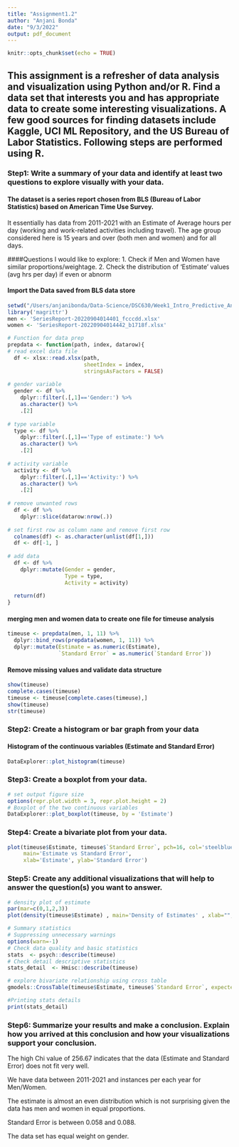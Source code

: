```yaml
---
title: "Assignment1.2"
author: "Anjani Bonda"
date: "9/3/2022"
output: pdf_document
---
```


```r
knitr::opts_chunk$set(echo = TRUE)
```

## This assignment is a refresher of data analysis and visualization using Python and/or R. Find a data set that interests you and has appropriate data to create some interesting visualizations. A few good sources for finding datasets include Kaggle, UCI ML Repository, and the US Bureau of Labor Statistics. Following steps are performed using R.

### Step1: Write a summary of your data and identify at least two questions to explore visually with your data.
#### The dataset is a series report chosen from BLS (Bureau of Labor Statistics) based on American Time Use Survey.
It essentially has data from 2011-2021 with an Estimate of Average hours per day (working and work-related activities
including travel). The age group considered here is 15 years and over (both men and women) and for all days.

####Questions I would like to explore:
1. Check if Men and Women have similar proportions/weightage.
2. Check the distribution of  'Estimate' values (avg hrs per day) if even or abnorm

#### Import the Data saved from BLS data store
```r
setwd("/Users/anjanibonda/Data-Science/DSC630/Week1_Intro_Predictive_Analytics/")
library('magrittr') 
men <- 'SeriesReport-20220904014401_fcccdd.xlsx'
women <- 'SeriesReport-20220904014442_b1718f.xlsx'

# Function for data prep
prepdata <- function(path, index, datarow){
# read excel data file
  df <- xlsx::read.xlsx(path,
                        sheetIndex = index,
                        stringsAsFactors = FALSE)
  
# gender variable
  gender <- df %>% 
    dplyr::filter(.[,1]=='Gender:') %>% 
    as.character() %>% 
    .[2]
  
# type variable
  type <- df %>% 
    dplyr::filter(.[,1]=='Type of estimate:') %>% 
    as.character() %>% 
    .[2]
  
# activity variable
  activity <- df %>% 
    dplyr::filter(.[,1]=='Activity:') %>% 
    as.character() %>% 
    .[2]
  
# remove unwanted rows
  df <- df %>% 
    dplyr::slice(datarow:nrow(.))
  
# set first row as column name and remove first row
  colnames(df) <- as.character(unlist(df[1,]))
  df <- df[-1, ]
  
# add data
  df <- df %>% 
    dplyr::mutate(Gender = gender,
                  Type = type,
                  Activity = activity)
  
  return(df)
}
```

#### merging men and women data to create one file for timeuse analysis
```r
timeuse <- prepdata(men, 1, 11) %>% 
  dplyr::bind_rows(prepdata(women, 1, 11)) %>% 
  dplyr::mutate(Estimate = as.numeric(Estimate),
                `Standard Error` = as.numeric(`Standard Error`))
```


#### Remove missing values and validate data structure
```r
show(timeuse)
complete.cases(timeuse)
timeuse <- timeuse[complete.cases(timeuse),]
show(timeuse)
str(timeuse)
```

### Step2: Create a histogram or bar graph from your data

#### Histogram of the continuous variables (Estimate and Standard Error)
```r
DataExplorer::plot_histogram(timeuse)
```

### Step3: Create a boxplot from your data.

```r
# set output figure size
options(repr.plot.width = 3, repr.plot.height = 2)
# Boxplot of the two continuous variables
DataExplorer::plot_boxplot(timeuse, by = 'Estimate')
```


### Step4: Create a bivariate plot from your data.

```r
plot(timeuse$Estimate, timeuse$`Standard Error`, pch=16, col='steelblue',
     main='Estimate vs Standard Error',
     xlab='Estimate', ylab='Standard Error')
```

### Step5: Create any additional visualizations that will help to answer the question(s) you want to answer.

```r
# density plot of estimate
par(mar=c(0,1,2,3))
plot(density(timeuse$Estimate) , main='Density of Estimates' , xlab="", ylim=c(0,2) , xaxt="n", las=1 , col="slateblue1" , lwd=4 )

# Summary statistics
# Suppressing unnecessary warnings
options(warn=-1)
# Check data quality and basic statistics
stats  <- psych::describe(timeuse)
# Check detail descriptive statistics
stats_detail  <- Hmisc::describe(timeuse)

# explore bivariate relationship using cross table
gmodels::CrossTable(timeuse$Estimate, timeuse$`Standard Error`, expected = TRUE)

#Printing stats details
print(stats_detail)
```

### Step6: Summarize your results and make a conclusion. Explain how you arrived at this conclusion and how your visualizations support your conclusion.

The high Chi value of 256.67 indicates that the data (Estimate and Standard Error) does not fit very well.

We have data between 2011-2021 and instances per each year  for Men/Women.

The estimate is almost an even distribution which is not surprising given the data has men and women in equal proportions.

Standard Error is between 0.058 and 0.088.

The data set has equal weight on gender.